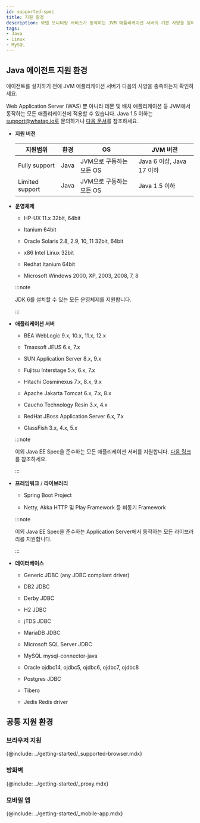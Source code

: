```yaml
---
id: supported-spec
title: 지원 환경
description: 와탭 모니터링 서비스가 동작하는 JVM 애플리케이션 서버의 기본 사양을 알아보세요.
tags:
- Java
- Linux
- MySQL
---
```


## Java 에이전트 지원 환경

에이전트를 설치하기 전에 JVM 애플리케이션 서버가 다음의 사양을 충족하는지 확인하세요.

Web Application Server (WAS) 뿐 아니라 데몬 및 배치 애플리케이션 등 JVM에서 동작하는 모든 애플리케이션에 적용할 수 있습니다. Java 1.5 이하는 support@whatap.io로 문의하거나 [다음 문서](add-jvm-opt/java-under-ver)를 참조하세요.

* **지원 버전**

  | 지원범위        | 환경 | OS                       | JVM 버전                  |
  | --------------- | ---- | ------------------------ | ------------------------- |
  | Fully support   | Java | JVM으로 구동하는 모든 OS | Java 6 이상, Java 17 이하 |
  | Limited support | Java | JVM으로 구동하는 모든 OS | Java 1.5 이하             |


* **운영체제**

  * HP-UX 11.x 32bit, 64bit
  
  * Itanium 64bit
  
  * Oracle Solaris 2.8, 2.9, 10, 11 32bit, 64bit
  
  * x86 Intel Linux 32bit

  * Redhat Itanium 64bit
  
  * Microsoft Windows 2000, XP, 2003, 2008, 7, 8

  :::note

  JDK 6를 설치할 수 있는 모든 운영체제를 지원합니다.

  :::

* **애플리케이션 서버**

  * BEA WebLogic 9.x, 10.x, 11.x, 12.x

  * Tmaxsoft JEUS 6.x, 7.x

  * SUN Application Server 8.x, 9.x

  * Fujitsu Interstage 5.x, 6.x, 7.x

  * Hitachi Cosminexus 7.x, 8.x, 9.x

  * Apache Jakarta Tomcat 6.x, 7.x, 8.x

  * Caucho Technology Resin 3.x, 4.x

  * RedHat JBoss Application Server 6.x, 7.x

  * GlassFish 3.x, 4.x, 5.x

  :::note

  이외 Java EE Spec을 준수하는 모든 애플리케이션 서버를 지원합니다. [다음 링크](https://www.oracle.com/technetwork/java/javaee/overview/compatibility-jsp-136984.html)를 참조하세요.

  :::

* **프레임워크** / **라이브러리**

  * Spring Boot Project

  * Netty, Akka HTTP 및 Play Framework 등 비동기 Framework

  :::note

  이외 Java EE Spec을 준수하는 Application Server에서 동작하는 모든 라이브러리를 지원합니다.

  :::

* **데이터베이스**

  * Generic JDBC (any JDBC compliant driver)
  
  * DB2 JDBC
  
  * Derby JDBC
  
  * H2 JDBC
  
  * jTDS JDBC
  
  * MariaDB JDBC
  
  * Microsoft SQL Server JDBC

  * MySQL mysql-connector-java
  
  * Oracle ojdbc14, ojdbc5, ojdbc6, ojdbc7, ojdbc8
  
  * Postgres JDBC
  
  * Tibero
  
  * Jedis Redis driver


## 공통 지원 환경

### 브라우저 지원

{@include: ../getting-started/_supported-browser.mdx}  

### 방화벽

{@include: ../getting-started/_proxy.mdx}

### 모바일 앱

{@include: ../getting-started/_mobile-app.mdx} 